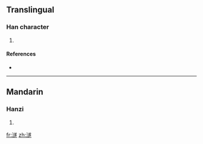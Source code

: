 ==Translingual==

===Han character===
{{Han char|rn=85|rad=水|as=13|sn=16|four=|canj=水卜廿人 (EYTO)}}

# {{defn|Han|sort=水13}}

====References====
* {{Han ref|kx=0654.050|dkj=18426|dj=1064.040|hdz=31747.100|uh=6FBB|ud=28603}}

----

==Mandarin==

===Hanzi===
{{cmn-hanzi|pin=[[suì]] ([[sui4]])|wg=sui<sup>4</sup>}}

# {{defn|Mandarin}}

[[fr:澻]]
[[zh:澻]]